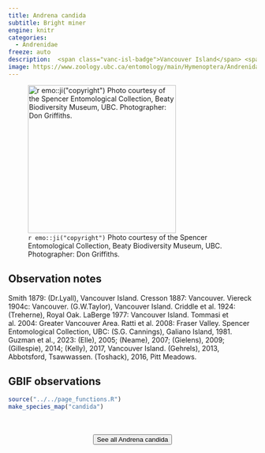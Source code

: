 ```yaml
---
title: Andrena candida
subtitle: Bright miner
engine: knitr
categories:
  - Andrenidae
freeze: auto
description:  <span class="vanc-isl-badge">Vancouver Island</span> <span class="lower-mainland-badge">Lower Mainland</span> <span class="gali-badge">Galiano</span>
image: https://www.zoology.ubc.ca/entomology/main/Hymenoptera/Andrenidae/Andrena%20candida%20(3lateral).jpg
---
```

![`r emo::ji("copyright")` Photo courtesy of the Spencer Entomological Collection, Beaty Biodiversity Museum, UBC. Photographer: Don Griffiths.](https://www.zoology.ubc.ca/entomology/main/Hymenoptera/Andrenidae/Andrena%20candida%20(3lateral).jpg){height=300}

## Observation notes  
Smith 1879: (Dr.Lyall), <span class="hl-place-name"><span class="hl-place-name"><span class="hl-place-name">Vancouver</span> Is</span>land</span>. Cresson 1887: <span class="hl-place-name">Vancouver</span>. Viereck 1904c: <span class="hl-place-name">Vancouver</span>. (G.W.Taylor), <span class="hl-place-name"><span class="hl-place-name"><span class="hl-place-name">Vancouver</span> Is</span>land</span>. Criddle et al. 1924: (Treherne), <span class="hl-place-name">Royal Oak</span>. LaBerge 1977: <span class="hl-place-name"><span class="hl-place-name"><span class="hl-place-name">Vancouver</span> Is</span>land</span>. Tommasi et al. 2004: <span class="hl-place-name"><span class="hl-place-name">Greater <span class="hl-place-name">Vancouver</span></span> Area</span>. Ratti et al. 2008: <span class="hl-place-name">Fraser Valley</span>. Spencer Entomological Collection, UBC: (S.G. Cannings), <span class="hl-place-name">Galiano Island</span>, 1981. Guzman et al., 2023: (Elle), 2005; (Neame), 2007; (Gielens), 2009; (Gillespie), 2014; (Kelly), 2017, <span class="hl-place-name"><span class="hl-place-name"><span class="hl-place-name">Vancouver</span> Is</span>land</span>. (Gehrels), 2013, <span class="hl-place-name">Abbotsford</span>, <span class="hl-place-name">Tsawwassen</span>. (Toshack), 2016, <span class="hl-place-name">Pitt Meadows</span>.

## GBIF observations  


```r
source("../../page_functions.R")
make_species_map("candida")
```
<br><br>
<center>


<a href="https://www.zoology.ubc.ca/entomology/main/Hymenoptera/Andrenidae/Andrena%20candida.php"><button type="button" class="btn btn-secondary">See all Andrena candida <i class="fa-solid fa-arrow-up-right-from-square"></i> </button></a>
</center>
